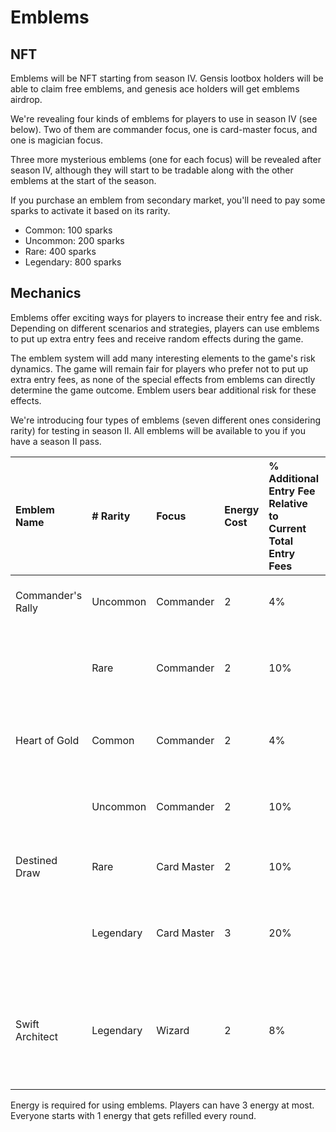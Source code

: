 # Emblems

## NFT
Emblems will be NFT starting from season IV. Gensis lootbox holders will be able to claim free emblems, and genesis ace holders will get emblems airdrop.  

We're revealing four kinds of emblems for players to use in season IV (see below). Two of them are commander focus, one is card-master focus, and one is magician focus.

Three more mysterious emblems (one for each focus) will be revealed after season IV, although they will start to be tradable along with the other emblems at the start of the season.

If you purchase an emblem from secondary market, you'll need to pay some sparks to activate it based on its rarity.
- Common: 100 sparks
- Uncommon: 200 sparks
- Rare: 400 sparks
- Legendary: 800 sparks

## Mechanics
Emblems offer exciting ways for players to increase their entry fee and risk. Depending on different scenarios and strategies, players can use emblems to put up extra entry fees and receive random effects during the game.

The emblem system will add many interesting elements to the game's risk dynamics. The game will remain fair for players who prefer not to put up extra entry fees, as none of the special effects from emblems can directly determine the game outcome. Emblem users bear additional risk for these effects.

We're introducing four types of emblems (seven different ones considering rarity) for testing in season II. All emblems will be available to you if you have a season II pass.

| Emblem Name       | \# Rarity | Focus       | Energy Cost | % Additional Entry Fee Relative to Current Total Entry Fees | Effects |
| :---------------- | :-------- | :---------- | :---------- | :------------------------ | :------ |
| Commander's Rally | Uncommon    | Commander   | 2           | 4%                        | 75% 4 infantry 25% 2 tank    |
|                   | Rare  | Commander   | 2           | 10%                       | 60% 6 infantry 40% 3 tank + 1 guaranteed gold  |
| Heart of Gold     | Common  | Commander   | 2           | 4%                        | 60% 2 gold 25% 5 gold 15% 10 gold       |
|                   | Uncommon      | Commander   | 2           | 10%                        | 45% 5 gold 40% 8 gold 15% 13 gold      |
| Destined Draw     | Rare      | Card Master | 2           | 10%                        | 100% 2 random cards cards       |
|                   | Legendary | Card Master | 3           | 20%                        | 50% 3 cards 50% 5 cards (can choose 2 at max)|
| Swift Architect   | Legendary | Wizard      | 2           | 8%                         | 50% chance of completing recent build instantly 50% chance of 6 gold   |

Energy is required for using emblems. Players can have 3 energy at most. Everyone starts with 1 energy that gets refilled every round.